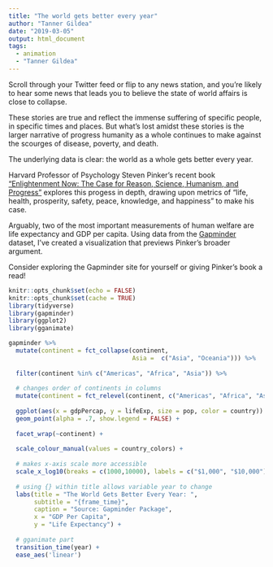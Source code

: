 ```yaml
---
title: "The world gets better every year"
author: "Tanner Gildea"
date: "2019-03-05"
output: html_document
tags: 
  - animation
  - "Tanner Gildea"
---
```


Scroll through your Twitter feed or flip to any news station, and you're likely to hear some news that leads you to believe the state of world affairs is close to collapse. 

These stories are true and reflect the immense suffering of specific people, in specific times and places. But what's lost amidst these stories is the larger narrative of progress humanity as a whole continues to make against the scourges of disease, poverty, and death. 

The underlying data is clear: the world as a whole gets better every year.

Harvard Professor of Psychology Steven Pinker's recent book ["Enlightenment Now: The Case for Reason, Science, Humanism, and Progress"](https://stevenpinker.com/publications/enlightenment-now-case-reason-science-humanism-and-progress) explores this progess in depth, drawing upon metrics of "life, health, prosperity, safety, peace, knowledge, and happiness" to make his case. 

Arguably, two of the most important measurements of human welfare are life expectancy and GDP per capita. Using data from the [Gapminder](https://www.gapminder.org) dataset, I've created a visualization that previews Pinker's broader argument. 

Consider exploring the Gapminder site for yourself or giving Pinker's book a read!


```r
knitr::opts_chunk$set(echo = FALSE)
knitr::opts_chunk$set(cache = TRUE)
library(tidyverse)
library(gapminder)
library(ggplot2)
library(gganimate)
```

```r
gapminder %>% 
  mutate(continent = fct_collapse(continent,
                                  Asia =  c("Asia", "Oceania"))) %>% 
  
  filter(continent %in% c("Americas", "Africa", "Asia")) %>% 
  
  # changes order of continents in columns
  mutate(continent = fct_relevel(continent, c("Americas", "Africa", "Asia"))) %>% 
  
  ggplot(aes(x = gdpPercap, y = lifeExp, size = pop, color = country)) + 
  geom_point(alpha = .7, show.legend = FALSE) + 
  
  facet_wrap(~continent) + 
  
  scale_colour_manual(values = country_colors) +
  
  # makes x-axis scale more accessible
  scale_x_log10(breaks = c(1000,10000), labels = c("$1,000", "$10,000")) +
  
  # using {} within title allows variable year to change
  labs(title = "The World Gets Better Every Year: ",
       subtitle = "{frame_time}",
       caption = "Source: Gapminder Package",
       x = "GDP Per Capita",
       y = "Life Expectancy") +
  
  # gganimate part
  transition_time(year) +
  ease_aes('linear')
```